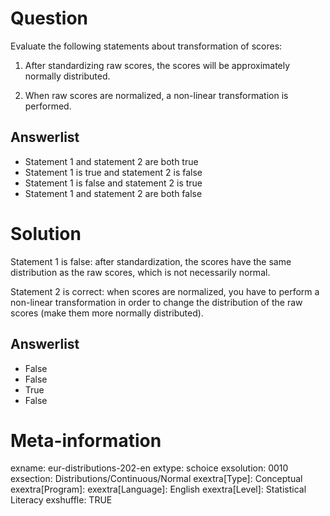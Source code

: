 Question
========


Evaluate the following statements about transformation of scores:

1. After standardizing raw scores, the scores will be approximately normally distributed.

2. When raw scores are normalized, a non-linear transformation is performed.

Answerlist
----------
* Statement 1 and statement 2 are both true
* Statement 1 is true and statement 2 is false
* Statement 1 is false and statement 2 is true
* Statement 1 and statement 2 are both false


Solution
========
Statement 1 is false: after standardization, the scores have the same distribution as the raw scores, which is not necessarily normal. 

Statement 2 is correct: when scores are normalized, you have to perform a non-linear transformation in order to change the distribution of the raw scores (make them more normally distributed).

Answerlist
----------
* False
* False
* True
* False


Meta-information
================
exname: eur-distributions-202-en
extype: schoice
exsolution: 0010
exsection: Distributions/Continuous/Normal
exextra[Type]: Conceptual
exextra[Program]: 
exextra[Language]: English
exextra[Level]: Statistical Literacy
exshuffle: TRUE
